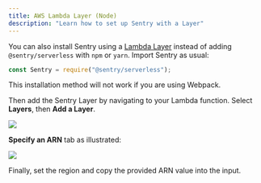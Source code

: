 ```yaml
---
title: AWS Lambda Layer (Node)
description: "Learn how to set up Sentry with a Layer"
---
```


You can also install Sentry using a [Lambda Layer](https://docs.aws.amazon.com/lambda/latest/dg/configuration-layers.html) instead of adding `@sentry/serverless` with `npm` or `yarn`. Import Sentry as usual:

```javascript
const Sentry = require("@sentry/serverless");
```

<Note>

This installation method will not work if you are using Webpack.

</Note>

Then add the Sentry Layer by navigating to your Lambda function. Select **Layers**, then **Add a Layer**.

   ![](lambda_view.png)

 **Specify an ARN** tab as illustrated:

   ![](add_layer.png)
   
Finally, set the region and copy the provided ARN value into the input.

<LambdaLayerDetail canonical="aws-layer:node" />
